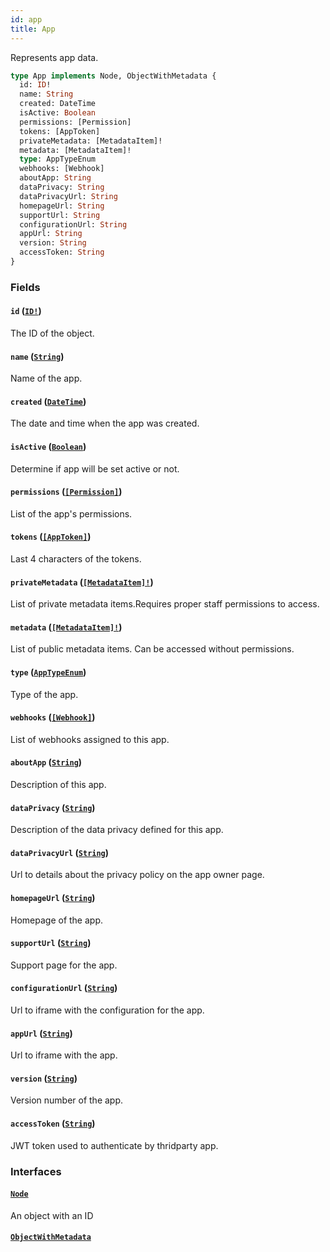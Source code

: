 ```yaml
---
id: app
title: App
---
```


Represents app data.

```graphql
type App implements Node, ObjectWithMetadata {
  id: ID!
  name: String
  created: DateTime
  isActive: Boolean
  permissions: [Permission]
  tokens: [AppToken]
  privateMetadata: [MetadataItem]!
  metadata: [MetadataItem]!
  type: AppTypeEnum
  webhooks: [Webhook]
  aboutApp: String
  dataPrivacy: String
  dataPrivacyUrl: String
  homepageUrl: String
  supportUrl: String
  configurationUrl: String
  appUrl: String
  version: String
  accessToken: String
}
```

### Fields

#### `id` ([`ID!`](../../../developer/api-reference/scalars/id))

The ID of the object.

#### `name` ([`String`](../../../developer/api-reference/scalars/string))

Name of the app.

#### `created` ([`DateTime`](../../../developer/api-reference/scalars/date-time))

The date and time when the app was created.

#### `isActive` ([`Boolean`](../../../developer/api-reference/scalars/boolean))

Determine if app will be set active or not.

#### `permissions` ([`[Permission]`](../../../developer/api-reference/objects/permission))

List of the app's permissions.

#### `tokens` ([`[AppToken]`](../../../developer/api-reference/objects/app-token))

Last 4 characters of the tokens.

#### `privateMetadata` ([`[MetadataItem]!`](../../../developer/api-reference/objects/metadata-item))

List of private metadata items.Requires proper staff permissions to access.

#### `metadata` ([`[MetadataItem]!`](../../../developer/api-reference/objects/metadata-item))

List of public metadata items. Can be accessed without permissions.

#### `type` ([`AppTypeEnum`](../../../developer/api-reference/enums/app-type-enum))

Type of the app.

#### `webhooks` ([`[Webhook]`](../../../developer/api-reference/objects/webhook))

List of webhooks assigned to this app.

#### `aboutApp` ([`String`](../../../developer/api-reference/scalars/string))

Description of this app.

#### `dataPrivacy` ([`String`](../../../developer/api-reference/scalars/string))

Description of the data privacy defined for this app.

#### `dataPrivacyUrl` ([`String`](../../../developer/api-reference/scalars/string))

Url to details about the privacy policy on the app owner page.

#### `homepageUrl` ([`String`](../../../developer/api-reference/scalars/string))

Homepage of the app.

#### `supportUrl` ([`String`](../../../developer/api-reference/scalars/string))

Support page for the app.

#### `configurationUrl` ([`String`](../../../developer/api-reference/scalars/string))

Url to iframe with the configuration for the app.

#### `appUrl` ([`String`](../../../developer/api-reference/scalars/string))

Url to iframe with the app.

#### `version` ([`String`](../../../developer/api-reference/scalars/string))

Version number of the app.

#### `accessToken` ([`String`](../../../developer/api-reference/scalars/string))

JWT token used to authenticate by thridparty app.

### Interfaces

#### [`Node`](../../../developer/api-reference/interfaces/node)

An object with an ID

#### [`ObjectWithMetadata`](../../../developer/api-reference/interfaces/object-with-metadata)
